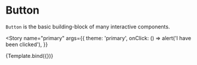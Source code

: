 

<Meta title="Button" component={Button} />

# Button

`Button` is the basic building-block of many interactive components.


<Story
  name="primary"
  args={{
    theme: 'primary',
    onClick: () => alert('I have been clicked'),
  }}
>
  {Template.bind({})}
</Story>
